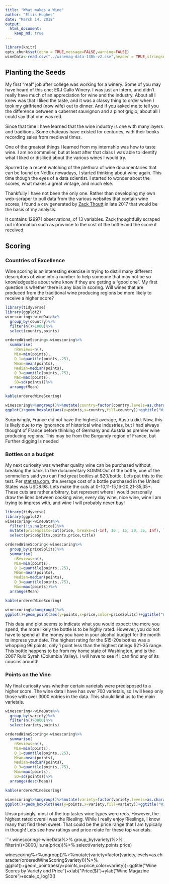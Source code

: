 ```yaml
---
title: "What makes a Wine"
author: "Ellis Hughes"
date: "March 14, 2018"
output:
  html_document:
    keep_md: true
---
```


```r
library(knitr)
opts_chunk$set(echo = TRUE,message=FALSE,warning=FALSE)
wineData<-read.csv("../winemag-data-130k-v2.csv",header = TRUE,stringsAsFactors = FALSE)
```

## Planting the Seeds

My first "real" job after college was working for a winery. Some of you may have heard of this one; E&J Gallo Winery. I was just an intern, and didn't really have much of an appreciation for wine and the industry. About all I knew was that I liked the taste, and it was a classy thing to order when I took my girlfriend (now wife) out to dinner. And if you asked me to tell you the difference between a cabernet sauvignon and a pinot grigio, about all I could say that one was red. 

Since that time I have learned that the wine industry is one with many layers and traditions. Some chateaus have existed for centuries, with their books recording sales from medieval times. 

One of the greatest things I learned from my internship was how to taste wine. I am no sommelier, but at least after that class I was able to identify what I liked or disliked about the various wines I would try. 

Spurred by a recent watching of the plethora of wine documentaries that can be found on Netflix nowadays, I started thinking about wine again. This time though the eyes of a data scientist. I started to wonder about the scores, what makes a great vintage, and much else. 

Thankfully I have not been the only one. Rather than developing my own web-scraper to pull data from the various websites that contain wine scores, I found a csv generated by [Zack Thoutt]("https://www.kaggle.com/zynicide/wine-reviews/data") in late 2017 that would be the basis of my analysis. 

It contains 129971 observations, of 13 variables. Zack thoughtfully scraped out information such as province to the cost of the bottle and the score it received. 

## Scoring

### Countries of Excellence
Wine scoring is an interesting exercise in trying to distill many different descriptors of wine into a number to help someone that may not be so knowledgeable about wine know if they are getting a "good one". My first question is whether there is any bias in scoring. Will wines that are produced from the traditional wine producing regions be more likely to receive a higher score?


```r
library(tidyverse)
library(ggplot2)
winescoring<-wineData%>%
  group_by(country)%>%
  filter(n()>1000)%>%
  select(country,points)

orderedWineScoring<-winescoring%>%
  summarise(
    nReviews=n(),
    Min=min(points),
    Q_1=quantile(points,.25),
    Mean=mean(points),
    Median=median(points),
    Q_3=quantile(points,.75),
    Max=max(points),
    SD=sd(points))%>%
  arrange(Mean)

kable(orderedWineScoring)

winescoring%>%ungroup()%>%mutate(country=factor(country,levels=as.character(orderedWineScoring$country)))%>%
ggplot()+geom_boxplot(aes(y=points,x=country,fill=country))+ggtitle("Wine Scores by Country")+xlab("Country")+ylab("Wine Magazine Score")

```

Surprisingly, France did not have the highest average, Austria did. Now, this is likely due to my ignorance of historical wine industries, but I had always thought of France before thinking of Germany and Austria as premier wine producing regions. This may be from the Burgundy region of France, but Further digging is needed

### Bottles on a budget

My next curiosity was whether quality wine can be purchased without breaking the bank. In the documentary SOMM:Out of the bottle, one of the sommeliers said you can find great bottles at $20/bottle. Lets put this to the test. Per [statista.com]("https://www.statista.com/statistics/259433/average-price-of-leading-types-of-wine-in-the-us/"), the average cost of a bottle purchased in the United States was USD8.98. Lets make the cuts at 0-10,11-15,16-20,21-35,35+. These cuts are rather arbitrary, but represent where I would personally draw the lines between cooking wine, every day wine, nice wine, wine I am trying to impress with, and wine I will probably never buy!


```r
library(tidyverse)
library(ggplot2)
winescoring<-wineData%>%
  filter(!is.na(price))%>%
  mutate(priceSplits=cut(price, breaks=c(-Inf, 10 , 15, 20, 35, Inf), labels=c("$0-$10","$10-15","$16-20","$21-35","$35+")))%>%
  select(priceSplits,points,price,title)

orderedWineScoring<-winescoring%>%
  group_by(priceSplits)%>%
  summarise(
    nReviews=n(),
    Min=min(points),
    Q_1=quantile(points,.25),
    Mean=mean(points),
    Median=median(points),
    Q_3=quantile(points,.75),
    Max=max(points))%>%
  arrange(Mean)

kable(orderedWineScoring)

winescoring%>%ungroup()%>%
ggplot()+geom_point(aes(y=points,x=price,color=priceSplits))+ggtitle("Wine Scores by Price")+xlab("Price($)")+ylab("Wine Magazine Score")+scale_x_log10()

```

This data and plot seems to indicate what you would expect; the more you spend, the more likely the bottle is to be highly rated. However, you do not have to spend all the money you have in your alcohol budget for the month to impress your date. The highest rating for the \$15-20s bottles was a whopping 96 points, only 1 point less than the highest ratings \$21-35 range. This bottle happens to be from my home state of Washington, and is the 2007 Rulo Syrah (Columbia Valley). I will have to see if I can find any of its cousins around!

### Points on the Vine

My final curiosity was whether certain varietals were predisposed to a higher score. The wine data I have has over 700 varietals, so I will keep only those with over 3000 entries in the data. This should limit us to the main varietals. 


```r
winescoring<-wineData%>%
  group_by(variety)%>%
  filter(n()>3000)%>%
  select(variety,points)

orderedWineScoring<-winescoring%>%
  summarise(
    nReviews=n(),
    Min=min(points),
    Q_1=quantile(points,.25),
    Mean=mean(points),
    Median=median(points),
    Q_3=quantile(points,.75),
    Max=max(points),
    SD=sd(points))%>%
  arrange(desc(Mean))

kable(orderedWineScoring)

winescoring%>%ungroup()%>%mutate(variety=factor(variety,levels=as.character(orderedWineScoring$variety)))%>%
ggplot()+geom_boxplot(aes(y=points,x=variety,fill=variety))+ggtitle("Wine Scores by Variety")+xlab("Varietal")+ylab("Wine Magazine Score")


```


Unsurprisingly, most of the top tastes wine types were reds. However, the highest rated overall was the Riesling. While I really enjoy Rieslings, I know many that find them sweet. That could be the price range that I am typically in though! Lets see how ratings and price relate for these top varietals.

```r
winescoring<-wineData%>%
  group_by(variety)%>%
  filter(n()>3000,!is.na(price))%>%
  select(variety,points,price)

winescoring%>%ungroup()%>%mutate(variety=factor(variety,levels=as.character(orderedWineScoring$variety)))%>%
ggplot()+geom_point(aes(y=points,x=price,color=variety))+ggtitle("Wine Scores by Variety and Price")+xlab("Price($)")+ylab("Wine Magazine Score")+scale_x_log10()

